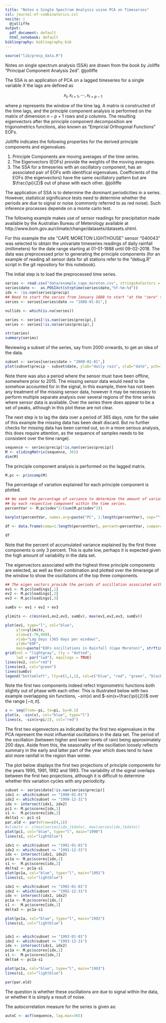 ```yaml
---
title: "Notes o Single Spectrum Analysis usine PCA on Timeseries"
csl: journal-of-combinatorics.csl
nocite: |
  @jolliffe
output:
  pdf_document: default
  html_notebook: default
bibliography: bibliography.bib
---
```


```r
source("lib/precp_data.R")

```

Notes on single spectrum analysis (SSA) are drawn from the book by Joliffe "Principal Component Analysis 2ed". @jolliffe

The SSA is an application of PCA on a lagged timeseries for a single variable $X$ the lags are defined as

$$
x_t, x_{t+1}, \cdots, x_{t+p-1}
$$

where $p$ represents the window of the time lag. A matrix is constructed of the time lags, and the principle component analysis is performed on the matrix of dimension $n-p + 1$ rows and $p$ columns.
The resulting eigenvectors after the principle component decomposition are trigonometrics functions, also known as "Empricial Orthogonal Functions" EOFs. 

Jolliffe indicates the following properties for the derived principle components and eigenvalues.

1. Principle Components are moving averages of the time series.
2. The Eigenvectors (EOFs) provide the weights of the moving averages.
3. The SSA for a timeseries with an oscillatory component, has an associated pair of EOFs with identifical eigenvalues. Coefficients of the EOFs (the eigenvectors) have the same oscillatory pattern but are $\frac{\pi}{2}$ out of phase with each other. @jolliffe

The application of SSA is to determine the dominant periodicities in a series. However, statistical significance tests need to determine whether the periods are due to signal or noise (commonly referred to as red noise). Such inference processes depende on a monte carlo test.

The following example makes use of sensor readings for precipitation made available by the Australian Bureau of Meterology available at http://www.bom.gov.au/climate/change/datasets/datasets.shtml.

For this example the site "CAPE MORETON LIGHTHOUSE" sensor "040043" was selected to obtain the univariate timeseries readings of daily rainfall (millimeters) for the date range starting at 01-01-1888 until 09-02-2018. The data was preprocessed prior to generating the principle components (for an example of reading all sensor data for all stations refer to the "debug.R" script in the git repository for this notebook).

The initial step is to load the preprocessed time series.
```r
series <- read.csv("data/example_cape_moreton.csv", stringsAsFactors = FALSE)
series$date <-  as.POSIXct(strptime(series$date,"%Y-%m-%d"))
idx <- !is.nan(series$precip)
## Need to start the series from January 1888 to start "at the "zero" the time series.
series <- series[series$date >= "1888-01-01",]

nullids <- which(is.na(series))

series <- series[!is.nan(series$precip),]
series <- series[!is.na(series$precip),]

str(series)
summary(series)
```
Reviewing a subset of the series, say from 2000 onwards, to get an idea of the data.

```r
subset <- series[series$date > "2000-01-01",]
plot(subset$precip ~ subset$date, ylab="daily rain", xlab="date", pch=18)

```

Note there was also a period where the sensor must have been offline, somewhere prior to 2015. The missing sensor data would need to be somehow accounted for in the signal, in this example, there has not been any treatment of the missing sensor data, however it may be necessary to perform multiple separate analysis over several regions of the time series where sensor data is available. Over the series there does appear to be a set of peaks, although in this plot these are not clear. 


The next step is to lag the data over a period of 365 days, note for the sake of this example the missing data has been dealt discard. But no further checks for missing data has been carried out, so in a more serious analysis, this does require attention, as the sequence of samples needs to be consistent over the time range).

```r
sequence <- series$precip[!is.nan(series$precip)]
M <- slidingMatrix(sequence, 365)
dim(M)
```

The principle component analysis is performed on the lagged matrix.

```r
M.pc <- princomp(M)
```

The percentage of variation explained for each principle component is plotted.

```r

## We seek the percentage of variance to determine the amount of variation explained
## by each respective component within the time series.
percentVar <- M.pc$sdev^2/(sum(M.pc$sdev^2))

barplot(percentVar, names.arg=paste("PC", 1:length(percentVar), sep=""), main="Percent Variation Explained per Component")

df <- data.frame(comp=1:length(percentVar), percent=percentVar, cumpercent=cumsum(percentVar))

```

```r
df
```

Note that the percent of accumulated variance explained by the first three components is only 3 percent. This is quite low, perhaps it is expected given the high amount of variability in the data set.

The eigenvectors associated with the highest three principle components are selected, as well as their combination and plotted over the timerange of the window to show the oscillations of the top three components.

```r

## The eigen vectors provide the periods of oscillation associated with the 
ev1 <- M.pc$loadings[,1]
ev2 <- M.pc$loadings[,2]
ev3 <- M.pc$loadings[,3]

sumEv <- ev1 + ev2 + ev3

ylimits <- c(min(ev1,ev2,ev3, sumEv), max(ev1,ev2,ev3, sumEv))

plot(ev1, type="l", col="blue", 
     ylim=ylimits,
     xlim=c(-70,400),
     xlab="Lag Days (365 days per window)",
     ylab="EOF",
     main=paste("EOFs oscillations in Rainfall (Cape Moreton)", strftime(min(series$date), "%b %Y"), "to", strftime(max(series$date), "%b %Y")))
grid(col = "lightgray", lty = "dotted",
     lwd = par("lwd"), equilogs = TRUE)
lines(ev2, col="red")
lines(ev3, col="green")
lines(sumEv)
legend("bottomleft", lty=c(1,1,1), col=c("blue", "red", "green", "black"), legend=c("C1","C2","C3", "Sum"))
```

Note the first two components indeed refect trigonometric functions both slightly out of phase with each other. This is illustrated below with two example overlapping sin functions, $-sin(x)$ and $-sin(x+\frac{\pi}{2})$ over the range $[-\pi, \pi]$. 

```r
x <- seq(from=-pi, to=pi, by=0.1)
plot(x, -sin(x), col="blue", type="l")
lines(x, -sin(x+pi/2), col="red")
```
The first two eigenvectors as indicated by the first two eigenvalues in the PCA represent the most influential oscillations in the data set. The period of the oscillation (between higher and lower levels of rain) being approximately 200 days. Aside from this, the seasonality of the oscillation loosely reflects summary in the early and latter part of the year which does tend to have alot more rainfall in the region than winter.

The plot below displays the first two projections of principle components for the years 1990, 1991, 1992 and 1993. The variability of the signal overlaps between the first two projections, although it is difficult to determine whether this variation cycles with any periodicity.

```r
subset <- series$date[!is.nan(series$precip)]
idx1 <- which(subset >= "1990-01-01")
idx2 <- which(subset <= "1990-12-31")
idx <- intersect(idx1, idx2)
pc1 <- M.pc$scores[idx,1]
s1 <-  M.pc$scores[idx,2]
delta1 <- pc1-s1
par.old <- par(mfrow=c(4,1))
#xlimits <- c(min(series[idx,]$date), max(series[idx,]$date))
plot(pc1, col="blue", type="l", main="1990")
lines(s1, col="lightblue")

idx1 <- which(subset >= "1991-01-01")
idx2 <- which(subset <= "1991-12-31")
idx <- intersect(idx1, idx2)
pc1a <- M.pc$scores[idx,1]
s1 <-  M.pc$scores[idx,2]
delta2 <- pc1a-s1
plot(pc1a, col="blue", type="l", main="1991")
lines(s1, col="lightblue")

idx1 <- which(subset >= "1992-01-01")
idx2 <- which(subset <= "1992-12-31")
idx <- intersect(idx1, idx2)
pc1a <- M.pc$scores[idx,1]
s1 <-  M.pc$scores[idx,2]
delta3 <- pc1a-s1

plot(pc1a, col="blue", type="l", main="1992")
lines(s1, col="lightblue")


idx1 <- which(subset >= "1993-01-01")
idx2 <- which(subset <= "1993-12-31")
idx <- intersect(idx1, idx2)
pc1a <- M.pc$scores[idx,1]
s1 <-  M.pc$scores[idx,2]
delta4 <- pc1a-s1

plot(pc1a, col="blue", type="l", main="1993")
lines(s1, col="lightblue")

par(par.old)
```


The question is whether these oscillations are due to signal within the data, or whether it is simply a result of noise.

The autocorrelation measure for the series is given as:

```r
autoC <- acf(sequence, lag.max=365)
```

